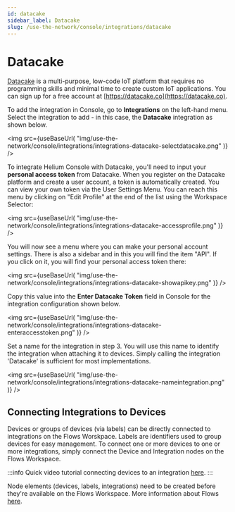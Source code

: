 ```yaml
---
id: datacake
sidebar_label: Datacake
slug: /use-the-network/console/integrations/datacake
---
```


# Datacake


[Datacake](https://datacake.co) is a multi-purpose, low-code IoT platform that
requires no programming skills and minimal time to create custom IoT
applications. You can sign up for a free account at
[https://datacake.co](https://datacake.co).

To add the integration in Console, go to **Integrations** on the left-hand menu.
Select the integration to add - in this case, the **Datacake** integration as
shown below.

<img
  src={useBaseUrl(
    "img/use-the-network/console/integrations/integrations-datacake-selectdatacake.png"
  )}
/>

To integrate Helium Console with Datacake, you'll need to input your **personal
access token** from Datacake. When you register on the Datacake platform and
create a user account, a token is automatically created. You can view your own
token via the User Settings Menu. You can reach this menu by clicking on "Edit
Profile" at the end of the list using the Workspace Selector:

<img
  src={useBaseUrl(
    "img/use-the-network/console/integrations/integrations-datacake-accessprofile.png"
  )}
/>

You will now see a menu where you can make your personal account settings. There
is also a sidebar and in this you will find the item "API". If you click on it,
you will find your personal access token there:

<img
  src={useBaseUrl(
    "img/use-the-network/console/integrations/integrations-datacake-showapikey.png"
  )}
/>

Copy this value into the **Enter Datacake Token** field in Console for the
integration configuration shown below.

<img
  src={useBaseUrl(
    "img/use-the-network/console/integrations/integrations-datacake-enteraccesstoken.png"
  )}
/>

Set a name for the integration in step 3. You will use this name to identify the
integration when attaching it to devices. Simply calling the integration
'Datacake' is sufficient for most implementations.

<img
  src={useBaseUrl(
    "img/use-the-network/console/integrations/integrations-datacake-nameintegration.png"
  )}
/>

## Connecting Integrations to Devices

Devices or groups of devices (via labels) can be directly connected to
integrations on the Flows Worskpace. Labels are identifiers used to group
devices for easy management. To connect one or more devices to one or more
integrations, simply connect the Device and Integration nodes on the Flows
Workspace.

:::info Quick video tutorial connecting devices to an integration
[here](https://www.youtube.com/watch?v=lnERw1f7TGE). :::

Node elements (devices, labels, integrations) need to be created before they're
available on the Flows Workspace. More information about Flows
[here](https://docs.helium.com/use-the-network/console/flows/).
